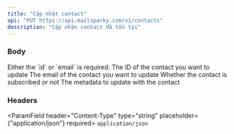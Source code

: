 ```yaml
---
title: "Cập nhật contact"
api: "PUT https://api.mailsparky.com/v1/contacts"
description: "Cập nhận contact đã tồn tại"
---
```


### Body
<Info>
    Either the `id` or `email` is required.
</Info>
<ParamField body="id" type="string" placeholder={'550e8400-e29b-41d4-a716-446655440000'}>
    The ID of the contact you want to update
</ParamField>
<ParamField body="email" type="string" placeholder={'hello@mailsparky.com'}>
    The email of the contact you want to update
</ParamField>
<ParamField body="subscribed" type="boolean">
    Whether the contact is subscribed or not
</ParamField>
<ParamField body="data" type="object">
    The metadata to update with the contact
</ParamField>


### Headers
<ParamField header="Content-Type" type="string" placeholder={"application/json"} required>
    `application/json`
</ParamField>